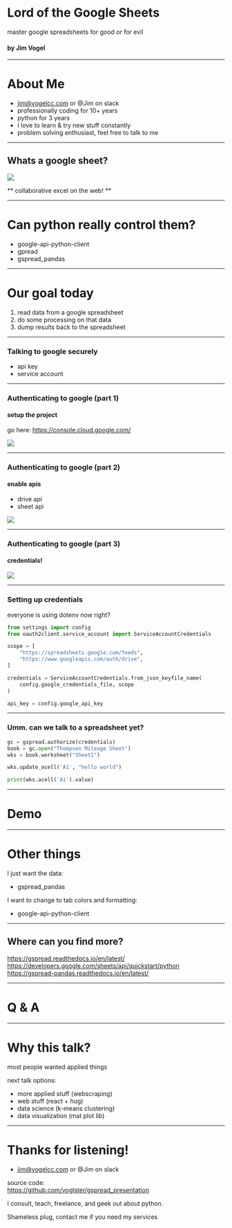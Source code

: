 
# Lord of the Google Sheets

master google spreadsheets for good or for evil

#### by Jim Vogel

---

# About Me

- jim@vogelcc.com or @Jim on slack
- professionally coding for 10+ years
- python for 3 years
- I love to learn & try new stuff constantly
- problem solving enthusiast, feel free to talk to me

---

## Whats a google sheet?

<img src="./google_sheet.png" />

** collaborative excel on the web! **

---

# Can python really control them?

- google-api-python-client
- gpread
- gspread_pandas

---

# Our goal today

1. read data from a google spreadsheet
2. do some processing on that data
3. dump results back to the spreadsheet

---

### Talking to google securely

- api key
- service account

---

### Authenticating to google (part 1)

#### setup the project

go here: https://console.cloud.google.com/

<img src="./new_project.png" />

---

### Authenticating to google (part 2)

#### enable apis

- drive api
- sheet api

<img src="./enable_api.png" />

---

### Authenticating to google (part 3)

#### credentials!

<img src="./credentials.png" />

---

### Setting up credentials

everyone is using dotenv now right?

```python
from settings import config
from oauth2client.service_account import ServiceAccountCredentials

scope = [
    "https://spreadsheets.google.com/feeds",
    "https://www.googleapis.com/auth/drive",
]

credentials = ServiceAccountCredentials.from_json_keyfile_name(
    config.google_credentials_file, scope
)

api_key = config.google_api_key

```

---

### Umm. can we talk to a spreadsheet yet?

```python
gc = gspread.authorize(credentials)
book = gc.open("Thompson Mileage Sheet")
wks = book.worksheet("Sheet1")

wks.update_acell('A1', "hello world")

print(wks.acell('A1').value)

```

---

# Demo

---

# Other things

I just want the data:

- gspread_pandas

I want to change to tab colors and formatting:

- google-api-python-client

---

## Where can you find more?

https://gspread.readthedocs.io/en/latest/  
https://developers.google.com/sheets/api/quickstart/python  
https://gspread-pandas.readthedocs.io/en/latest/

---

# Q & A

---

# Why this talk?

most people wanted applied things

next talk options:

- more applied stuff (webscraping)
- web stuff (react + hug)
- data science (k-means clustering)
- data visualization (mat plot lib)

---

# Thanks for listening!

- jim@vogelcc.com or @Jim on slack

source code:  
https://github.com/voglster/gspread_presentation

I consult, teach, freelance, and geek out about python.

Shameless plug,
contact me if you need my services
